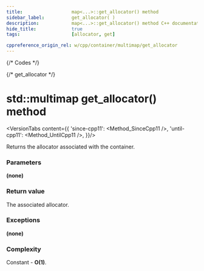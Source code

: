 ```yaml
---
title:					map<...>::get_allocator() method
sidebar_label:			get_allocator( )
description:			map<...>::get_allocator() method C++ documentation
hide_title:				true
tags:					[allocator, get]

cppreference_origin_rel: w/cpp/container/multimap/get_allocator
---
```



{/* Codes */}

{/* get_allocator */}


# std::multimap get_allocator() method

<VersionTabs content={{
		'since-cpp11': <Method_SinceCpp11 />,
		'until-cpp11': <Method_UntilCpp11 />,
	}}/>

Returns the allocator associated with the container.

### Parameters

**(none)**

### Return value

The associated allocator.

### Exceptions

**(none)**

### Complexity

Constant - **O(1)**.
